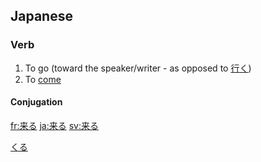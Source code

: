 ==Japanese==
{{ja-kanjitab|来}}

===Verb===
[[Category:1000 Japanese basic words|くる]]
{{ja-verb|kk|type=3|hira=くる|rom=kuru}}
#To go (toward the speaker/writer - as opposed to [[行く]])
#To [[come]]

==== Conjugation ====
{{ja-kuru|||}}

[[fr:来る]]
[[ja:来る]]
[[sv:来る]]